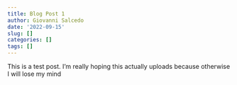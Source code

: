 ```yaml
---
title: Blog Post 1
author: Giovanni Salcedo
date: '2022-09-15'
slug: []
categories: []
tags: []
---
```

This is a test post. I'm really hoping this actually uploads because otherwise I will lose my mind